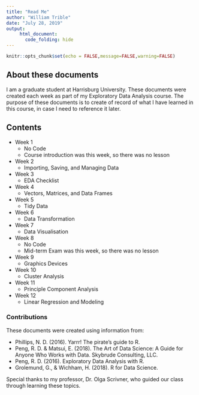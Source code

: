 ```yaml
---
title: "Read Me"
author: "William Trible"
date: "July 28, 2019"
output: 
     html_document:
       code_folding: hide
---
```


```r
knitr::opts_chunk$set(echo = FALSE,message=FALSE,warning=FALSE)

```

## About these documents

I am a graduate student at Harrisburg University. These documents were created each week as part of my Exploratory Data Analysis course.
The purpose of these documents is to create of record of what I have learned in this course, in case I need to reference it later.


## Contents

* Week 1
     + No Code
     + Course introduction was this week, so there was no lesson
* Week 2
     + Importing, Saving, and Managing Data
* Week 3
     + EDA Checklist
* Week 4
     + Vectors, Matrices, and Data Frames
* Week 5
     + Tidy Data
* Week 6
     + Data Transformation
* Week 7
     + Data Visualisation
* Week 8
     + No Code
     + Mid-term Exam was this week, so there was no lesson
* Week 9
     + Graphics Devices
* Week 10
     + Cluster Analysis
* Week 11
     + Principle Component Analysis
* Week 12
     + Linear Regression and Modeling

### Contributions

These documents were created using information from:

 * Phillips, N. D. (2016). Yarrr! The pirate’s guide to R.
 * Peng, R. D. & Matsui, E. (2018). The Art of Data Science: A Guide for Anyone Who Works with Data. Skybrude Consulting, LLC.
 * Peng, R. D. (2016). Exploratory Data Analysis with R.
 * Grolemund, G., & Wichham, H. (2018). R for Data Science. 
 
 Special thanks to my professor, Dr. Olga Scrivner, who guided our class through learning these topics.
